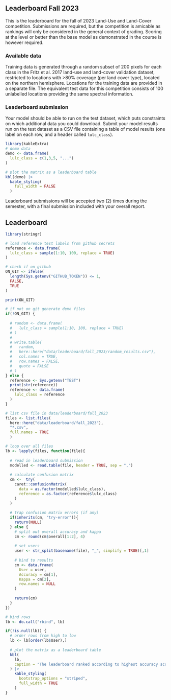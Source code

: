 ## Leaderboard Fall 2023

This is the leaderboard for the fall of 2023 Land-Use and Land-Cover competition. Submissions are required, but the competition is amicable as rankings will only be considered in the general context of grading. Scoring at the level or better than the base model as demonstrated in the course is however required.

### Available data

Training data is generated through a random subset of 200 pixels for each class in the Fritz et al. 2017 land-use and land-cover validation dataset, restricted to locations with >80% coverage (per land cover type), located on the northern hemisphere. Locations for the training data are provided in a separate file. The equivalent test data for this competition consists of 100 unlabelled locations providing the same spectral information.

### Leaderboard submission

Your model should be able to run on the test dataset, which puts constraints on which additional data you could download. Submit your model results run on the test dataset as a CSV file containing a table of model results (one label on each row, and a header called `lulc_class`).


```r
library(kableExtra)
# demo data
demo <- data.frame(
  lulc_class = c(1,3,5, "...")
)

# plot the matrix as a leaderboard table
kbl(demo) |>
  kable_styling(
    full_width = FALSE
  )
```

Leaderboard submissions will be accepted two (2) times during the semester, with a final submission included with your overall report.

## Leaderboard

```r
library(stringr)

# load reference test labels from github secrets
reference <- data.frame(
  lulc_class = sample(1:10, 100, replace = TRUE)
)

# check if on github
ON_GIT <- ifelse(
  length(Sys.getenv("GITHUB_TOKEN")) <= 1,
  FALSE,
  TRUE
)

print(ON_GIT)

# if not on git generate demo files
if(!ON_GIT) {
  
  # random <- data.frame(
  #   lulc_class = sample(1:10, 100, replace = TRUE)
  # )
  # 
  # write.table(
  #   random,
  #   here::here("data/leaderboard/fall_2023/random_results.csv"),
  #   col.names = TRUE,
  #   row.names = FALSE, 
  #   quote = FALSE
  # )
} else {
  reference <- Sys.getenv("TEST")
  print(str(reference))
  reference <- data.frame(
    lulc_class = reference
  )
}

# list csv file in data/leaderboard/fall_2023
files <- list.files(
  here::here("data/leaderboard/fall_2023"),
  "*.csv",
  full.names = TRUE
  )

# loop over all files
lb <- lapply(files, function(file){
  
  # read in leaderboard submission
  modelled <- read.table(file, header = TRUE, sep = ",")
  
  # calculate confusion matrix
  cm <-  try(
    caret::confusionMatrix(
      data = as.factor(modelled$lulc_class),
      reference = as.factor(reference$lulc_class)
    )
  )
  
  # trap confusion matrix errors (if any)
  if(inherits(cm, "try-error")){
    return(NULL)
  } else {
    # split out overall accuracy and kappa
    cm <- round(cm$overall[1:2], 4)
    
    # set users
    user <- str_split(basename(file), "_", simplify = TRUE)[,1]
    
    # bind to results
    cm <- data.frame(
      User = user,
      Accuracy = cm[1],
      Kappa = cm[2],
      row.names = NULL
    )
    
    return(cm)
  }
})

# bind rows
lb <- do.call("rbind", lb)
```


```r
if(!is.null(lb)) {
  # order rows from high to low
  lb <- lb[order(lb$User),]
  
  # plot the matrix as a leaderboard table
  kbl(
    lb,
    caption = "The leaderboard ranked according to highest accuracy score. A random dataset is included as a reference, as well as the default model as demonstrated in the Handful of Pixels LULC chapter."
  ) |>
    kable_styling(
      bootstrap_options = "striped",
      full_width = TRUE
    )
}

```

